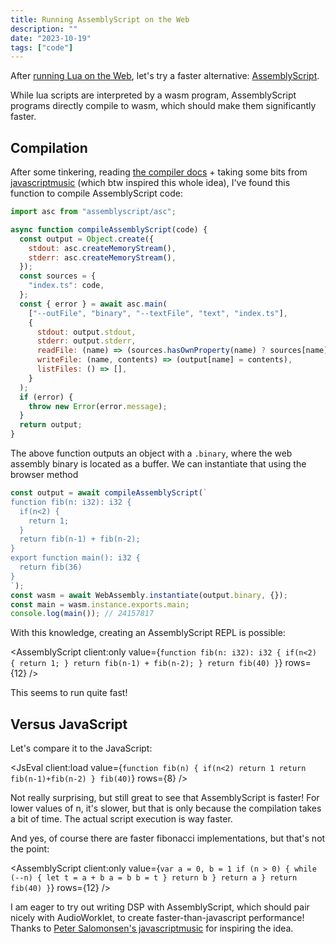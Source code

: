 ```yaml
---
title: Running AssemblyScript on the Web
description: ""
date: "2023-10-19"
tags: ["code"]
---
```



After [running Lua on the Web](/lua-wasmoon/), let's try a faster alternative: [AssemblyScript](https://www.assemblyscript.org/).

While lua scripts are interpreted by a wasm program, AssemblyScript programs directly compile to wasm, which should make them significantly faster.

## Compilation

After some tinkering, reading [the compiler docs](https://www.assemblyscript.org/compiler.html) + taking some bits from [javascriptmusic](https://github.com/petersalomonsen/javascriptmusic/blob/d9aa076a02fc3506665c16b88676f51e44d7549d/wasmaudioworklet/synth1/browsercompilerwebworker.js#L142) (which btw inspired this whole idea), I've found this function to compile AssemblyScript code:

```js
import asc from "assemblyscript/asc";

async function compileAssemblyScript(code) {
  const output = Object.create({
    stdout: asc.createMemoryStream(),
    stderr: asc.createMemoryStream(),
  });
  const sources = {
    "index.ts": code,
  };
  const { error } = await asc.main(
    ["--outFile", "binary", "--textFile", "text", "index.ts"],
    {
      stdout: output.stdout,
      stderr: output.stderr,
      readFile: (name) => (sources.hasOwnProperty(name) ? sources[name] : null),
      writeFile: (name, contents) => (output[name] = contents),
      listFiles: () => [],
    }
  );
  if (error) {
    throw new Error(error.message);
  }
  return output;
}
```

The above function outputs an object with a `.binary`, where the web assembly binary is located as a buffer.
We can instantiate that using the browser method

```js
const output = await compileAssemblyScript(`
function fib(n: i32): i32 {
  if(n<2) {
    return 1;
  }
  return fib(n-1) + fib(n-2);
}
export function main(): i32 {
  return fib(36)
}
`);
const wasm = await WebAssembly.instantiate(output.binary, {});
const main = wasm.instance.exports.main;
console.log(main()); // 24157817
```

With this knowledge, creating an AssemblyScript REPL is possible:

<AssemblyScript
  client:only
  value={`
function fib(n: i32): i32 {
  if(n<2) {
    return 1;
  }
  return fib(n-1) + fib(n-2);
}
  return fib(40)
}
`}
  rows={12}
/>

This seems to run quite fast!

## Versus JavaScript

Let's compare it to the JavaScript:

<JsEval
  client:load
  value={`
function fib(n) {
  if(n<2) return 1
  return fib(n-1)+fib(n-2)
}
fib(40)
`}
  rows={8}
/>

Not really surprising, but still great to see that AssemblyScript is faster!
For lower values of n, it's slower, but that is only because the compilation takes a bit of time.
The actual script execution is way faster.

And yes, of course there are faster fibonacci implementations, but that's not the point:

<AssemblyScript
  client:only
  value={`
  var a = 0, b = 1
  if (n > 0) {
    while (--n) {
      let t = a + b
      a = b
      b = t
    }
    return b
  }
  return a
}
  return fib(40)
}
`}
  rows={12}
/>

I am eager to try out writing DSP with AssemblyScript, which should pair nicely with AudioWorklet,
to create faster-than-javascript performance!
Thanks to [Peter Salomonsen's javascriptmusic](https://github.com/petersalomonsen/javascriptmusic) for inspiring the idea.
